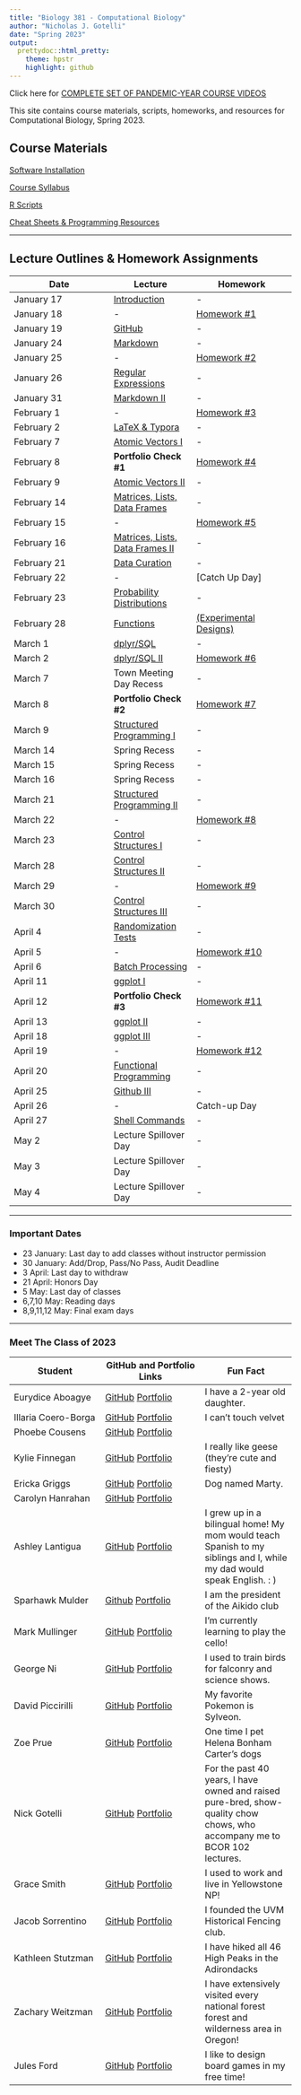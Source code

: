 ```yaml
---
title: "Biology 381 - Computational Biology"
author: "Nicholas J. Gotelli"
date: "Spring 2023"
output:
  prettydoc::html_pretty:
    theme: hpstr
    highlight: github
---
```

Click here for [COMPLETE SET OF PANDEMIC-YEAR COURSE VIDEOS](https://ngotelli.github.io/Bio381Vids/) 


This site contains course materials, scripts, homeworks, and resources for Computational Biology, Spring 2023.

## Course Materials

[Software Installation](CourseMaterials/SoftwareInstallation.html)

[Course Syllabus](CourseMaterials/CourseSyllabus.html)   

[R Scripts](Scripts/RScripts.html)

[Cheat Sheets & Programming Resources](CheatSheets/CheatSheets.html)

___

## Lecture Outlines & Homework Assignments

Date  | Lecture | Homework
------------- |----------- | -------------
January 17  | [Introduction](Lectures/Lecture_01.html) | -  
January 18  | - | [Homework #1](Homeworks/Homework_01.html)             
January 19  | [GitHub](Lectures/Lecture_02.html) | -  
January 24  | [Markdown](Lectures/Lecture_03.html) | -
January 25 | - |  [Homework #2](Homeworks/Homework_02.html)
January 26  | [Regular Expressions](Lectures/Lecture_04.html) | -
January 31  | [Markdown II](Lectures/Lecture_05.html) | - 
February 1  |  -  | [Homework #3](Homeworks/Homework_03.html)
February 2  | [LaTeX & Typora](Lectures/Lecture_06.html) | - 
February 7  | [Atomic Vectors I](Lectures/Lecture_07.html) | - 
February 8  | **Portfolio Check #1**  | [Homework #4](Homeworks/Homework_04.html)
February 9  | [Atomic Vectors II](Lectures/Lecture_08.html)| - 
February 14  | [Matrices, Lists, Data Frames](Lectures/Lecture_09.html) | -
February 15  | -  | [Homework #5](Homeworks/Homework_05.html)
February 16   | [Matrices, Lists, Data Frames II](Lectures/Lecture_09.html) | -
February 21 | [Data Curation](Lectures/Lecture_10.html)| -
February 22  | -  | [Catch Up Day]
February 23 | [Probability Distributions](Lectures/Lecture_11.html)| -
February 28  |[Functions](Lectures/Lecture_12.html) | [(Experimental Designs)](Lectures/Lecture_12a.html)
March 1  | [dplyr/SQL](Lectures/dplyr_Lecture1.html)  | -
March 2  | [dplyr/SQL II](Lectures/dplyr_SQL_Lecture.html)  | [Homework #6](Homeworks/Homework_06.html)
March 7  | Town Meeting Day Recess | -
March 8  | **Portfolio Check #2** | [Homework #7](Homeworks/Homework_07.html)
March 9  | [Structured Programming I](Lectures/Lecture14_S2021.html)| -
March 14 | Spring Recess | -
March 15 | Spring Recess | -
March 16 | Spring Recess | -
March 21  | [Structured Programming II](Lectures/Lecture15_S2021.html)| -
March 22  | - | [Homework #8](Homeworks/Homework_08.html)
March 23  | [Control Structures I](Lectures/Lecture16_S2021.html) | -
March 28  | [Control Structures II](Lectures/Lecture17_S2021.html) | -
March 29  | - | [Homework #9](Homeworks/Homework_09.html)
March 30  | [Control Structures III](Lectures/Lecture18_S2021.html) | -
April 4  | [Randomization Tests](Lectures/Lecture19_S2021) | -
April 5  | - | [Homework #10](Homeworks/Homework_10.html)
April 6  | [Batch Processing](Lectures/Lecture_20.html) | -
April 11  | [ggplot I](Lectures/Lecture_21.html)  | -
April 12  | **Portfolio Check #3** | [Homework #11](Homeworks/Homework_11.html)
April 13  | [ggplot II](Lectures/Lecture22_S2021.html) | -
April 18 | [ggplot III](Lectures/Lecture23_S2021.html) | -
April 19  | - | [Homework #12](Homeworks/Homework_12.html)
April 20 | [Functional Programming](Lectures/Lecture_24.html) | -
April 25  | [Github III](Lectures/Lecture25_S2021.html) | -
April 26  | - | Catch-up Day
April 27  | [Shell Commands](Lectures/Lecture25_S2021.html) | -
May 2  | Lecture Spillover Day | -
May 3  | Lecture Spillover Day | -
May 4 | Lecture Spillover Day | - 

___

### Important Dates
- 23 January: Last day to add classes without instructor permission
- 30 January: Add/Drop, Pass/No Pass, Audit Deadline
- 3 April: Last day to withdraw
- 21 April: Honors Day
- 5 May: Last day of classes
- 6,7,10 May: Reading days
- 8,9,11,12 May: Final exam days

___

### Meet The Class of 2023

Student  | GitHub and Portfolio Links | Fun Fact
------------- | -------------- | ------------- 
Eurydice Aboagye | [GitHub](https://github.com/frimpomaa89)  [Portfolio](https://frimpomaa89.github.io/HomeworkRepo_Eurydice) | I have a 2-year old daughter.
Illaria Coero-Borga | [GitHub](https://github.com/icoerobo)  [Portfolio](https://icoerobo.github.io/CoeroBorgaBio381) | I can't touch velvet
Phoebe Cousens | [GitHub](https://github.com/pcousens/CousensBIOL381.git)  [Portfolio](https://pcousens.github.io/CousensBIOL381/) | 
Kylie Finnegan | [GitHub](https://github.com/kylie-finnegan)  [Portfolio](https://kylie-finnegan.github.io/FinneganBio381) | I really like geese (they're cute and fiesty)
Ericka Griggs | [GitHub](https://github.com/egriggs23)  [Portfolio](https://egriggs23.github.io/GriggsErickaBio381) | Dog named Marty.
Carolyn Hanrahan | [GitHub](https://github.com/carolyn-hanrahan)  [Portfolio](https://carolyn-hanrahan.github.io/HanrahanBio381) | 
Ashley Lantigua | [GitHub](https://github.com/AshleyLantigua7)  [Portfolio](https://ashleylantigua7.github.io/LantiguaBio381) | I grew up in a bilingual home! My mom would teach Spanish to my siblings and I, while my dad would speak English. : )
Sparhawk Mulder | [Github](https://github.com/SparhawkMulder) [Portfolio](https://sparhawkmulder.github.io/Bio381HWs) | I am the president of the Aikido club
Mark Mullinger | [GitHub](https://github.com/mmuling)  [Portfolio](https://mmulling.github.io/MullingerBIO381) | I'm currently learning to play the cello!
George Ni | [GitHub](https://github.com/georgeni2442) [Portfolio](https://georgeni2442.github.io/TestRepo) | I used to train birds for falconry and science shows.
David Piccirilli | [GitHub](https://github.com/dpicciri)  [Portfolio](https://dpicciri.github.io/PiccirilliBiol381) | My favorite Pokemon is Sylveon.
Zoe Prue | [GitHub](https://github.com/zoe-prue)  [Portfolio](https://zoe-prue.github.io/PrueBio381) | One time I pet Helena Bonham Carter's dogs
Nick Gotelli | [GitHub](https://github.com/GotelliLab)  [Portfolio](http://www.uvm.edu/~ngotelli/homepage.html) | For the past 40 years, I have owned and raised pure-bred, show-quality chow chows, who accompany me to BCOR 102 lectures.
Grace Smith | [GitHub](https://github.com/gracesmith20)  [Portfolio](https://gracesmith20.github.io/SmithBio381) | I used to work and live in Yellowstone NP!
Jacob Sorrentino | [GitHub](https://github.com/jasorren)  [Portfolio](https://jasorren.github.io/SorrentinoBio381) | I founded the UVM Historical Fencing club.
Kathleen Stutzman | [GitHub](https://github.com/kstutzma)  [Portfolio](https://kstutzma.github.io/StutzmanBIO381) | I have hiked all 46 High Peaks in the Adirondacks
Zachary Weitzman | [GitHub](https://github.com/zachary-weitzman)  [Portfolio](https://zachary-weitzman.github.io/ZWBIOL381/) | I have extensively visited every national forest forest and wilderness area in Oregon!
Jules Ford | [GitHub](https://github.com/Jules-Ford)  [Portfolio](https://Jules-Ford.github.io/FordBio381) | I like to design board games in my free time!
